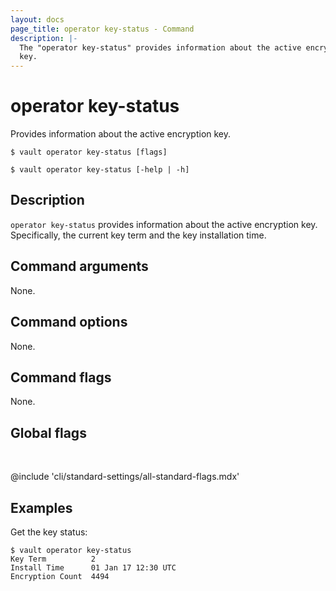 ```yaml
---
layout: docs
page_title: operator key-status - Command
description: |-
  The "operator key-status" provides information about the active encryption
  key.
---
```


# operator key-status

Provides information about the active encryption key.

<CodeBlockConfig hideClipboard>

```shell-session
$ vault operator key-status [flags]

$ vault operator key-status [-help | -h]
```

</CodeBlockConfig>

## Description

`operator key-status` provides information about the active encryption key.
Specifically, the current key term and the key installation time.

## Command arguments

None.

## Command options

None.

## Command flags

None.

## Global flags

<br />

@include 'cli/standard-settings/all-standard-flags.mdx'

## Examples

Get the key status:

```shell-session
$ vault operator key-status
Key Term          2
Install Time      01 Jan 17 12:30 UTC
Encryption Count  4494
```